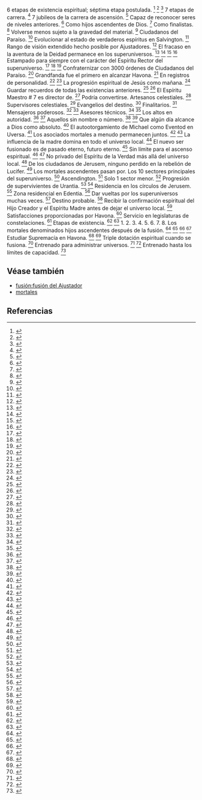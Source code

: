 6 etapas de existencia espiritual; séptima etapa postulada. <ref>{{lib|LU|31|3|3-6}}</ref> <ref>{{lib|LU|106|2|8}}</ref> <ref>{{lib|LU|117|5|3}}</ref> 7 etapas de carrera. <ref>{{lib|LU|30|4}}</ref> 7 jubileos de la carrera de ascensión. <ref>{{lib|LU|27|7|8}}</ref> Capaz de reconocer seres de niveles anteriores. <ref>{{lib|LU|44|0|18-19}}</ref> Como hijos ascendentes de Dios. <ref>{{lib|LU|40|5-7secs}}</ref> Como finalistas. <ref>{{lib|LU|31|3}}</ref> Volverse menos sujeto a la gravedad del material. <ref>{{lib|LU|7|3|2}}</ref> Ciudadanos del Paraíso. <ref>{{lib|LU|30|2|128}}</ref> Evolucionar al estado de verdaderos espíritus en Salvington. <ref>{{lib|LU|43|9|2}}</ref> Rango de visión extendido hecho posible por Ajustadores. <ref>{{lib|LU|44|0|18-19}}</ref> El fracaso en la aventura de la Deidad permanece en los superuniversos. <ref>{{lib|LU|25|8|9}}</ref> <ref>{{lib|LU|26|3|9}}</ref> <ref>{{lib|LU|26|8|3-5}}</ref> <ref>{{lib|LU|26|10|2-4}}</ref> Estampado para siempre con el carácter del Espíritu Rector del superuniverso. <ref>{{lib|LU|16|5}}</ref> <ref>{{lib|LU|25|2|4}}</ref> <ref>{{lib|LU|26|2|5}}</ref> Confraternizar con 3000 órdenes de Ciudadanos del Paraíso. <ref>{{lib|LU|27|2|3}}</ref> Grandfanda fue el primero en alcanzar Havona. <ref>{{lib|LU|24|6|4-8}}</ref> En registros de personalidad. <ref>{{lib|LU|30|1|50-52}}</ref> <ref>{{lib|LU|30|2|47-49,156}}</ref> La progresión espiritual de Jesús como mañana. <ref>{{lib|LU|196|2|2}}</ref> Guardar recuerdos de todas las existencias anteriores. <ref>{{lib|LU|47|4|4-5}}</ref> <ref>{{lib|LU|48|4|20}}</ref> El Espíritu Maestro # 7 es director de. <ref>{{lib|LU|16|3|14,18-19}}</ref> Podría convertirse. Artesanos celestiales. <ref>{{lib|LU|44|0|4}}</ref> Supervisores celestiales. <ref>{{lib|LU|37|6|7}}</ref> Evangelios del destino. <ref>{{lib|LU|35|3|21}}</ref> Finalitarios. <ref>{{lib|LU|31}}</ref> Mensajeros poderosos. <ref>{{lib|LU|15|10|12}}</ref> <ref>{{lib|LU|22|2}}</ref> Asesores técnicos. <ref>{{lib|LU|miembros temporales}}</ref> <ref>{{lib|LU|25|4|2,11-12}}</ref> Los altos en autoridad. <ref>{{lib|LU|15|10|12}}</ref> <ref>{{lib|LU|22|3}}</ref> Aquellos sin nombre o número. <ref>{{lib|LU|15|10|12}}</ref> <ref>{{lib|LU|22|4}}</ref> Que algún día alcance a Dios como absoluto. <ref>{{lib|LU|107|1|6}}</ref> El autootorgamiento de Michael como Eventod en Uversa. <ref>{{lib|LU|119|5}}</ref> Los asociados mortales a menudo permanecen juntos. <ref>{{lib|LU|22|2|6}}</ref> <ref>{{lib|LU|25|8|5-7,11}}</ref> La influencia de la madre domina en todo el universo local. <ref>{{lib|LU|117|6|5}}</ref> El nuevo ser fusionado es de pasado eterno, futuro eterno. <ref>{{lib|LU|110|7|4}}</ref> Sin límite para el ascenso espiritual. <ref>{{lib|LU|32|3|8-10}}</ref> <ref>{{lib|LU|107|4|7}}</ref> No privado del Espíritu de la Verdad más allá del universo local. <ref>{{lib|LU|117|5|9}}</ref> De los ciudadanos de Jerusem, ninguno perdido en la rebelión de Lucifer. <ref>{{lib|LU|53|7|10,12}}</ref> Los mortales ascendentes pasan por. Los 10 sectores principales del superuniverso. <ref>{{lib|LU|18|4|9}}</ref> Ascendington. <ref>{{lib|LU|13|1|21}}</ref> Solo 1 sector menor. <ref>{{lib|LU|18|5|5}}</ref> Progresión de supervivientes de Urantia. <ref>{{lib|LU|14|5|1}}</ref> <ref>{{lib|LU|31|10|20}}</ref> Residencia en los círculos de Jerusem. <ref>{{lib|LU|46|5|11,27}}</ref> Zona residencial en Edentia. <ref>{{lib|LU|43|1|9}}</ref> Dar vueltas por los superuniversos muchas veces. <ref>{{lib|LU|5|1|9}}</ref> Destino probable. <ref>{{lib|LU|31|3|2-8}}</ref> Recibir la confirmación espiritual del Hijo Creador y el Espíritu Madre antes de dejar el universo local. <ref>{{lib|LU|30|4|21}}</ref> Satisfacciones proporcionadas por Havona. <ref>{{lib|LU|14|6|37-40}}</ref> Servicio en legislaturas de constelaciones. <ref>{{lib|LU|43|2|5}}</ref> Etapas de existencia. <ref>{{lib|LU|30|4}}</ref> <ref>{{lib|LU|31|3|4}}</ref> 1. 2. 3. 4. 5. 6. 7. 8. Los mortales denominados hijos ascendentes después de la fusión. <ref>{{lib|LU|30|3|13}}</ref> <ref>{{lib|LU|30|4|1}}</ref> <ref>{{lib|LU|40|6|1}}</ref> <ref>{{lib|LU|40|7|2}}</ref> Estudiar Supremacía en Havona. <ref>{{lib|LU|16|3|18}}</ref> <ref>{{lib|LU|117|6|13}}</ref> Triple dotación espiritual cuando se fusiona. <ref>{{lib|LU|56|3|5}}</ref> Entrenado para administrar universos. <ref>{{lib|LU|30|4|24,30}}</ref> <ref>{{lib|LU|31|3|2}}</ref> Entrenado hasta los límites de capacidad. <ref>{{lib|LU|31|3|7-8}}</ref> 

== Véase también ==

* [[fusión:fusión del Ajustador]]
* [[mortales]]


== Referencias ==

<references />
